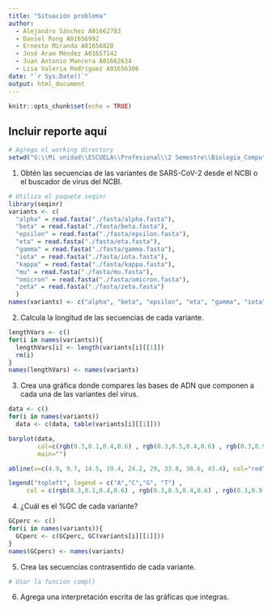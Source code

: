 ```yaml
---
title: "Situación problema"
author: 
  - Alejandro Sánchez A01662783
  - Daniel Rong A01656992
  - Ernesto Miranda A01656828
  - José Aram Méndez A01657142
  - Juan Antonio Mancera A01662634
  - Lisa Valeria Rodríguez A01656306
date: "`r Sys.Date()`"
output: html_document
---
```


```r
knitr::opts_chunk$set(echo = TRUE)
```

## Incluir reporte aquí
```r
# Agrega el working directory
setwd("G:\\Mi unidad\\ESCUELA\\Profesional\\2 Semestre\\Biologia_Computacional\\SituacionProblema\\codigo")
```

1. Obtén las secuencias de las variantes de SARS-CoV-2 desde el NCBI o el buscador de virus del NCBI.
```r
# Utiliza el paquete seqinr
library(seqinr)
variants <- c(
  "alpha" = read.fasta("./fasta/alpha.fasta"),
  "beta" = read.fasta("./fasta/beta.fasta"),
  "epsilon" = read.fasta("./fasta/epsilon.fasta"),
  "eta" = read.fasta("./fasta/eta.fasta"),
  "gamma" = read.fasta("./fasta/gamma.fasta"),
  "iota" = read.fasta("./fasta/iota.fasta"),
  "kappa" = read.fasta("./fasta/kappa.fasta"),
  "mu" = read.fasta("./fasta/mu.fasta"),
  "omicron" = read.fasta("./fasta/omicron.fasta"),
  "zeta" = read.fasta("./fasta/zeta.fasta")
  )
names(variants) <- c("alpha", "beta", "epsilon", "eta", "gamma", "iota", "kappa", "mu", "omicron", "zeta")
```
2. Calcula la longitud de las secuencias de cada variante.
```r
lengthVars <- c()
for(i in names(variants)){
  lengthVars[i] <- length(variants[i][[1]])
  rm(i)
}
names(lengthVars) <- names(variants)
```
3. Crea una gráfica donde compares las bases de ADN que componen a cada una de las variantes del virus.
```r
data <- c()
for(i in names(variants))
  data <- c(data, table(variants[i][[1]]))

barplot(data, 
        col=c(rgb(0.3,0.1,0.4,0.6) , rgb(0.3,0.5,0.4,0.6) , rgb(0.3,0.9,0.4,0.6) ,  rgb(0.15,0.53,0.71,0.6)),
        main="")

abline(v=c(4.9, 9.7, 14.5, 19.4, 24.2, 29, 33.8, 38.6, 43.4), col="red")

legend("topleft", legend = c("A","C","G", "T") , 
     col = c(rgb(0.3,0.1,0.4,0.6) , rgb(0.3,0.5,0.4,0.6) , rgb(0.3,0.9,0.4,0.6) ,  rgb(0.15,0.53,0.71,0.6)), pch=20 , pt.cex = 2, cex = 0.8, horiz = FALSE, inset = c(0.05, 0.05))
```
4. ¿Cuál es el %GC de cada variante?
```r
GCperc <- c()
for(i in names(variants)){
  GCperc <- c(GCperc, GC(variants[i][[1]]))
}
names(GCperc) <- names(variants)
```

5. Crea las secuencias contrasentido de cada variante.
```r
# Usar la funcion comp()
```

6. Agrega una interpretación escrita de las gráficas que integras.